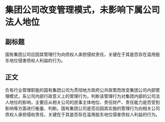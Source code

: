 # 集团公司改变管理模式，未影响下属公司法人地位
## 副标题
国有集团公司应因其管理行为向债权人承担侵权责任，关键在于其是否存在滥用股东地位侵害债权人利益的行为。
## 正文
负有行业管理职能的国有集团公司为贯彻地方政府公共政策而改变集团公司内部管理模式，系公司内部行政意义上的管理行为，判断该管理行为对集团内部的公司法人地位的影响，主要应从相关公司的民事主体地位、责任财产、责任能力是否受到影响等方面进行衡量、判断。国有集团公司是否应因其实施的管理行为向相关公司债权人承担侵权责任，关键在于其是否存在滥用股东地位侵害债权人利益的行为。